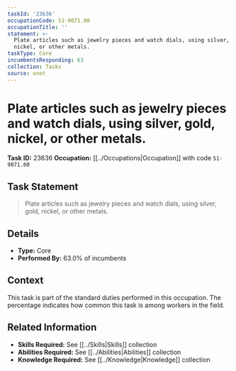 ```yaml
---
taskId: '23636'
occupationCode: 51-9071.00
occupationTitle: ''
statement: >-
  Plate articles such as jewelry pieces and watch dials, using silver, gold,
  nickel, or other metals.
taskType: Core
incumbentsResponding: 63
collection: Tasks
source: onet
---
```

# Plate articles such as jewelry pieces and watch dials, using silver, gold, nickel, or other metals.

**Task ID:** 23636
**Occupation:** [[../Occupations|Occupation]] with code `51-9071.00`

## Task Statement

> Plate articles such as jewelry pieces and watch dials, using silver, gold, nickel, or other metals.

## Details

- **Type:** Core
- **Performed By:** 63.0% of incumbents

## Context

This task is part of the standard duties performed in this occupation. The percentage indicates how common this task is among workers in the field.

## Related Information

- **Skills Required:** See [[../Skills|Skills]] collection
- **Abilities Required:** See [[../Abilities|Abilities]] collection
- **Knowledge Required:** See [[../Knowledge|Knowledge]] collection
